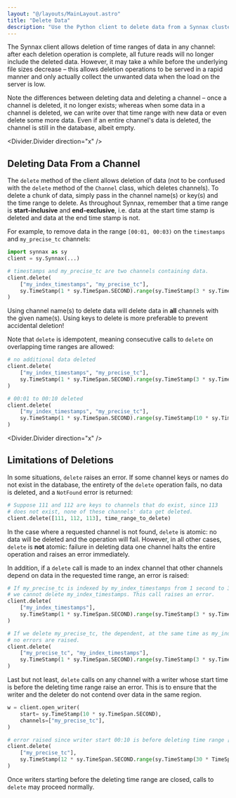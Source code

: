 ```yaml
---
layout: "@/layouts/MainLayout.astro"
title: "Delete Data"
description: "Use the Python client to delete data from a Synnax cluster."
---
```


The Synnax client allows deletion of time ranges of data in any channel: after each
deletion operation is complete, all future reads will no longer include the deleted data.
However, it may take a while before the underlying file sizes decrease – this allows
deletion operations to be served in a rapid manner and only actually collect the unwanted
data when the load on the server is low.

Note the differences between deleting data and deleting a channel – once a channel is
deleted, it no longer exists; whereas when some data in a channel is deleted, we can
write over that time range with new data or even delete some more data.
Even if an entire channel's data is deleted, the channel is still in the database,
albeit empty.

<Divider.Divider direction="x" />

## Deleting Data From a Channel

The `delete` method of the client allows deletion of data (not to be confused with the
`delete` method of the `Channel` class, which deletes channels). To delete a chunk of
data, simply pass in the channel name(s) or key(s) and the time range to delete. As throughout
Synnax, remember that a time range is **start-inclusive** and **end-exclusive**, i.e.
data at the start time stamp is deleted and data at the end time stamp is not.

For example, to remove data in the range `[00:01, 00:03)` on the `timestamps` and
`my_precise_tc` channels:

```python
import synnax as sy
client = sy.Synnax(...)

# timestamps and my_precise_tc are two channels containing data.
client.delete(
    ["my_index_timestamps", "my_precise_tc"],
    sy.TimeStamp(1 * sy.TimeSpan.SECOND).range(sy.TimeStamp(3 * sy.TimeSpan.SECOND))
)
```

<Note variant="warning">
    Using channel name(s) to delete data will delete data in <b>all</b> channels with the
    given name(s). Using keys to delete is more preferable to prevent accidental deletion!
</Note>

Note that `delete` is idempotent, meaning consecutive calls to `delete` on overlapping
time ranges are allowed:

```python
# no additional data deleted
client.delete(
    ["my_index_timestamps", "my_precise_tc"],
    sy.TimeStamp(1 * sy.TimeSpan.SECOND).range(sy.TimeStamp(3 * sy.TimeSpan.SECOND))
)

# 00:01 to 00:10 deleted
client.delete(
    ["my_index_timestamps", "my_precise_tc"],
    sy.TimeStamp(1 * sy.TimeSpan.SECOND).range(sy.TimeStamp(10 * sy.TimeSpan.SECOND))
)
```

<Divider.Divider direction="x" />

## Limitations of Deletions

In some situations, `delete` raises an error. If some channel keys or names do not exist
in the database, the entirety of the `delete` operation fails, no data is deleted, and a
`NotFound` error is returned:

```python
# Suppose 111 and 112 are keys to channels that do exist, since 113 
# does not exist, none of these channels' data get deleted.
client.delete([111, 112, 113], time_range_to_delete)
```

In the case where a requested channel is not found, `delete` is atomic: no data will be
deleted and the operation will fail. However, in all other cases, `delete` is **not**
atomic: failure in deleting data one channel halts the entire operation and raises an
error immediately.

In addition, if a `delete` call is made to an index channel that other channels depend
on data in the requested time range, an error is raised:

```python
# If my_precise_tc is indexed by my_index_timestamps from 1 second to 3 seconds,
# we cannot delete my_index_timestamps. This call raises an error.
client.delete(
    ["my_index_timestamps"],
    sy.TimeStamp(1 * sy.TimeSpan.SECOND).range(sy.TimeStamp(3 * sy.TimeSpan.SECOND))
)

# If we delete my_precise_tc, the dependent, at the same time as my_index_timestamps,
# no errors are raised.
client.delete(
    ["my_precise_tc", "my_index_timestamps"],
    sy.TimeStamp(1 * sy.TimeSpan.SECOND).range(sy.TimeStamp(3 * sy.TimeSpan.SECOND))
)
```

Last but not least, `delete` calls on any channel with a writer whose start time is
before the deleting time range raise an error. This is to ensure that the writer and the
deleter do not contend over data in the same region.

```python
w = client.open_writer(
    start= sy.TimeStamp(10 * sy.TimeSpan.SECOND),
    channels=["my_precise_tc"],
)

# error raised since writer start 00:10 is before deleting time range [00:12 - 00:30)
client.delete(
    ["my_precise_tc"],
    sy.TimeStamp(12 * sy.TimeSpan.SECOND.range(sy.TimeStamp(30 * TimeSpan.SECOND))
)
```

Once writers starting before the deleting time range are closed, calls to `delete` may
proceed normally.
